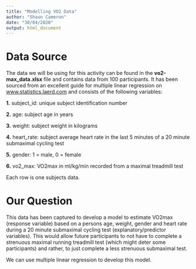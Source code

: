 ```yaml
---
title: "Modelling VO2 Data"
author: "Shaun Cameron"
date: "30/04/2020"
output: html_document
---
```


# Data Source

The data we will be using for this activity can be found in the **vo2-max_data.xlsx** file and contains data from 100 participants. It has been sourced from an excellent guide for multiple linear regression on [www.statistics.laerd.com](www.statistics.laerd.com) and consists of the following variables:

**1.** subject_id: unique subject identification number

**2.** age: subject age in years

**3.** weight: subject weight in kilograms

**4.** heart_rate: subject average heart rate in the last 5 minutes of a 20 minute submaximal cycling test

**5.** gender: 1 = male, 0 = female

**6.** vo2_max: VO2max in ml/kg/min recorded from a maximal treadmill test

Each row is one subjects data.


# Our Question

This data has been captured to develop a model to estimate VO2max (response variable) based on a persons age, weight, gender and heart rate during a 20 minute submaximal cycling test (explanatory/predictor variables). This would allow future participants to not have to complete a strenuous maximal running treadmill test (which might deter some participants) and rather, to just complete a less strenuous submaximal test.

We can use multiple linear regression to develop this model.


